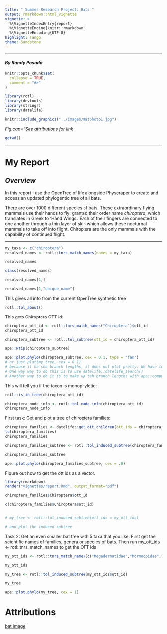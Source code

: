 ```yaml
---
title: " Summer Research Project: Bats "
output: rmarkdown::html_vignette
vignette: >
  %\VignetteIndexEntry{report}
  %\VignetteEngine{knitr::rmarkdown}
  %\VignetteEncoding{UTF-8}
highlight: Tango
theme: Sandstone
---
```


***
#### *By Randy Posada*
```r
knitr::opts_chunk$set(
  collapse = TRUE,
  comment = "#>"
)
```

```r
library(rotl)
library(devtools)
library(stringr)
library(datelife)
```

```r
knitr::include_graphics("../images/Batphoto1.jpg")
```
*Fig.cap="[See attributions for link](#Attributions)*
```r
getwd()

```
***

# **My Report**

## *Overview*

  In this report I use the OpenTree of life alongside Physcraper to create and access an updated phylogentic tree of all bats.

  There are over 1000 different species of bats. These extraordinary flying mammals use their hands to fly; granted their order name *chiroptera*, which translates in Greek to 'Hand Wings'. Each of their fingers are connected to one another through a thin layer of skin which allows these nocturnal mammals to take off into flight. Chiroptera are the only mammals with the capability of continued flight. 

***


```r

my_taxa <- c("chiroptera")
resolved_names <- rotl::tnrs_match_names(names = my_taxa)

resolved_names

```

```r
class(resolved_names)


```
```r
resolved_names[1,]

```

```r
resolved_names[1,"unique_name"]
```

This gives all info from the current OpenTree synthetic tree
```r
rotl::tol_about()
```

This gets Chiroptera OTT id:
```r
chiroptera_ott_id <- rotl::tnrs_match_names("Chiroptera")$ott_id
chiroptera_ott_id
```


```r
chiroptera_subtree <- rotl::tol_subtree(ott_id = chiroptera_ott_id)

ape::Ntip(chiroptera_subtree)

ape::plot.phylo(chiroptera_subtree, cex = 0.1, type = "fan") 
# or just plot(my_tree, cex = 0.1)
# because it ha sno branch lengths, it does not plot pretty. We have to get branch lengths for it.
# One way way to do this is to use datelife::datelife_search()
# Another way to do it is to make up teh branch lengths with ape::compute.brlen()
```

This will tell you if the taxon is monophyletic:
```r
rotl::is_in_tree(chiroptera_ott_id) 
```

```r
chiroptera_node_info <- rotl::tol_node_info(chiroptera_ott_id)
chiroptera_node_info
```

First task: Get and plot a tree of chiroptera families:
```r
chiroptera_families <- datelife::get_ott_children(ott_ids = chiroptera_ott_id, ott_rank = "family")
ls(chiroptera_families)
chiroptera_families
```

```r
chiroptera_families_subtree <- rotl::tol_induced_subtree(chiroptera_families$Chiroptera$ott_id)
```
```r
chiroptera_families_subtree
```
```r
ape::plot.phylo(chiroptera_families_subtree, cex = .8)
```

Figure out how to get the ott ids as a vector.

```r
library(rmarkdown)
render("vignettes/report.Rmd", output_format="pdf")
```


```r
chiroptera_families$Chiroptera$ott_id
```

```r
c(chiroptera_families$Chiroptera$ott_id)
```
```r

```

```r
# my_tree <- rotl::tol_induced_subtree(ott_ids = my_ott_ids)

# and plot the induced subtree
```

Task 2: Get an even smaller bat tree with 5 taxa that you like:
First get the scientific names of families, genera or species of bats.
Then run my_ott_ids <- rotl::tnrs_match_names to get the OTT ids

```r
my_ott_ids <- rotl::tnrs_match_names(c("Megadermatidae","Mormoopidae","Vespertilionidae","Mystacinidae","Furipteridae"))
```

```r
my_ott_ids
```

```r
my_tree <- rotl::tol_induced_subtree(my_ott_ids$ott_id)
```

```r
my_tree
```

```r
ape::plot.phylo(my_tree, cex = 1)
```












# Attributions
[bat image](https://unsplash.com/photos/hNz4Qh9ECCc)
